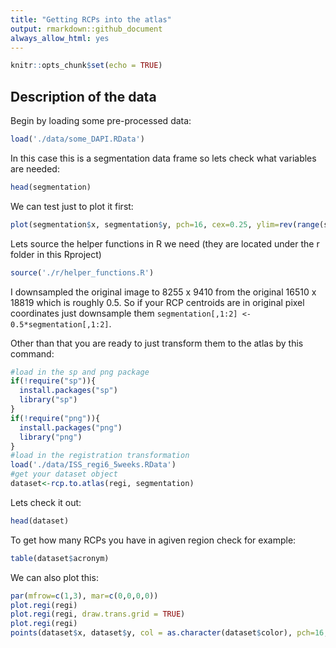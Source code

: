 ```yaml
---
title: "Getting RCPs into the atlas"
output: rmarkdown::github_document
always_allow_html: yes
---
```


```r
knitr::opts_chunk$set(echo = TRUE)
```

## Description of the data

Begin by loading some pre-processed data:
```r
load('./data/some_DAPI.RData')
```

In this case this is a segmentation data frame so lets check what variables are needed:

```r
head(segmentation)
```

We can test just to plot it first:
  
```r
plot(segmentation$x, segmentation$y, pch=16, cex=0.25, ylim=rev(range(segmentation$y)), asp=1)
```

Lets source the helper functions in R we need (they are located under the r folder in this Rproject)
```r
source('./r/helper_functions.R')
```

I downsampled the original image to 8255 x 9410 from the original 16510 x 18819 which is roughly 0.5.
So if your RCP centroids are in original pixel coordinates just downsample them `segmentation[,1:2] <- 0.5*segmentation[,1:2]`.

Other than that you are ready to just transform them to the atlas by this command:

```r
#load in the sp and png package
if(!require("sp")){
  install.packages("sp")
  library("sp")
}
if(!require("png")){
  install.packages("png")
  library("png")
}
#load in the registration transformation
load('./data/ISS_regi6_5weeks.RData')
#get your dataset object
dataset<-rcp.to.atlas(regi, segmentation)
```

Lets check it out:
```r
head(dataset)
```
To get how many RCPs you have in agiven region check for example:
```r
table(dataset$acronym)
```

We can also plot this:

```r
par(mfrow=c(1,3), mar=c(0,0,0,0))
plot.regi(regi)
plot.regi(regi, draw.trans.grid = TRUE)
plot.regi(regi)
points(dataset$x, dataset$y, col = as.character(dataset$color), pch=16, cex=0.125)
```
